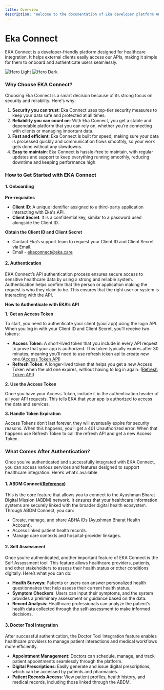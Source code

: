 ```yaml
---
title: Overview
description: "Welcome to the documentation of Eka developer platform APIs"
---
```


# Eka Connect

EKA Connect is a developer-friendly platform designed for healthcare integration. It helps external clients easily access our APIs, making it simple for them to onboard and authenticate users seamlessly.

<img
  className="block dark:hidden"
  src="/images/hero-light.png"
  alt="Hero Light"
/>
<img
  className="hidden dark:block"
  src="/images/hero-dark.png"
  alt="Hero Dark"
/>

### Why Choose EKA Connect?

Choosing Eka Connect is a smart decision because of its strong focus on security and reliability. Here's why:

1. **Security you can trust**: Eka Connect uses top-tier security measures to keep your data safe and protected at all times.
2. **Reliability you can count on**: With Eka Connect, you get a stable and dependable platform that you can rely on, whether you're connecting with clients or managing important data.
3. **Fast and efficient**: Eka Connect is built for speed, making sure your data is processed quickly and communication flows smoothly, so your work gets done without any slowdowns.
4. **Easy to maintain**: Eka Connect is hassle-free to maintain, with regular updates and support to keep everything running smoothly, reducing downtime and keeping performance high.

### How to Get Started with EKA Connect

#### **1. Onboarding**

**Pre-requisites**

- **Client ID**: A unique identifier assigned to a third-party application interacting with Eka's API.
- **Client Secret**: It is a confidential key, similar to a password used alongside the Client ID.

**Obtain the Client ID and Client Secret**

- Contact Eka’s support team to request your Client ID and Client Secret via Email.
- Email - ekaconnect@eka.care

#### **2. Authentication**

EKA Connect’s API authentication process ensures secure access to sensitive healthcare data by using a strong and reliable system. Authentication helps confirm that the person or application making the request is who they claim to be. This ensures that the right user or system is interacting with the API.

**How to Authenticate with EKA’s API**

**1.** **Get an Access Token**

To start, you need to authenticate your client (your app) using the login API. When you log in with your Client ID and Client Secret, you’ll receive two tokens:

- **Access Token**: A short-lived token that you include in every API request to prove that your app is authorized. This token typically expires after 30 minutes, meaning you'll need to use refresh token api to create new one.([Access Token API](https://developer.eka.care/api-reference/authorization/client-login))
- **Refresh Token**: A longer-lived token that helps you get a new Access Token when the old one expires, without having to log in again. ([Refresh Token API](https://developer.eka.care/api-reference/authorization/refresh-token))

**2**. **Use the Access Token**

Once you have your Access Token, include it in the authentication header of all your API requests. This tells EKA that your app is authorized to access the data and services.

**3. Handle Token Expiration**

Access Tokens don’t last forever, they will eventually expire for security reasons. When this happens, you’ll get a 401 Unauthorized error. When that happens use  Refresh Token to call the refresh API and get a new Access Token.

### **What Comes After Authentication?**

Once you’ve authenticated and successfully integrated with EKA Connect, you can access various services and features designed to support healthcare integration. Here’s what’s available:

#### **1. ABDM Connect**([Reference](abdm-connect))

This is the core feature that allows you to connect to the Ayushman Bharat Digital Mission (ABDM) network. It ensures that your healthcare information systems are securely linked with the broader digital health ecosystem. Through ABDM Connect, you can:

- Create, manage, and share ABHA IDs (Ayushman Bharat Health Account).
- Access linked patient health records.
- Manage care contexts and hospital-provider linkages.

#### **2. Self Assessment**

Once you're authenticated, another important feature of EKA Connect is the Self Assessment tool. This feature allows healthcare providers, patients, and other stakeholders to assess their health status or other conditions digitally. Here’s what you can do:

- **Health Surveys**: Patients or users can answer personalized health questionnaires that help assess their current health status.
- **Symptom Checkers**: Users can input their symptoms, and the system provides a preliminary assessment or guidance based on the data.
- **Record Analysis**: Healthcare professionals can analyze the patient's health data collected through the self-assessment to make informed decisions.

#### **3. Doctor Tool Integration**

After successful authentication, the Doctor Tool Integration feature enables healthcare providers to manage patient interactions and medical workflows more efficiently.

- **Appointment Management**: Doctors can schedule, manage, and track patient appointments seamlessly through the platform.
- **Digital Prescriptions**: Easily generate and issue digital prescriptions, which can be accessed by patients and pharmacies.
- **Patient Records Access**: View patient profiles, health history, and medical records, including those linked through the ABDM.
